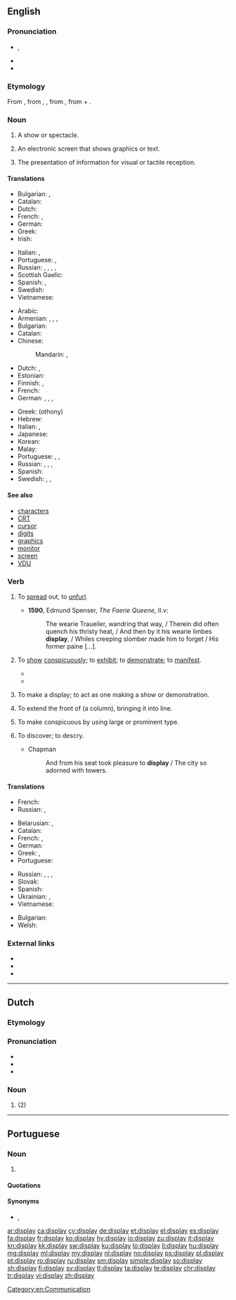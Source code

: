 ==English==
{{wikipedia|dab=display}}

===Pronunciation===
* {{enPR|dĭsplā'}}, {{IPA|/dɪsˈpleɪ/|lang=en}}
* {{audio|En-us-display.ogg|Audio (US)|lang=en}}
* {{rhymes|eɪ|lang=en}}

===Etymology===
From {{etyl|enm|en}}, from {{etyl|fro|en}} {{term|lang=fro|despleier}}, {{term|lang=fro|desploier}}, from {{etyl|ML.|en}} {{term|lang=la|displicare||to unfold, display}}, from {{etyl|la|en}} {{term|lang=la|dis-||apart}} + {{term|lang=la|plicare||to fold}}.

===Noun===
{{en-noun}}

# A show or spectacle.
# {{context|computing|lang=en}} An electronic screen that shows graphics or text.
# {{cx|computing|lang=en}} The presentation of information for visual or tactile reception.

====Translations====
{{trans-top|spectacle}}
* Bulgarian: {{t+|bg|излагане|n}}, {{t+|bg|показ|m}}
* Catalan: {{t+|ca|espectacle|m}}
* Dutch: {{t+|nl|spektakel|n}}
* French: {{t+|fr|représentation|f}}, {{t+|fr|spectacle|m}}
* German: {{t|de|Vorführung|f}}
* Greek: {{t+|el|παράσταση|sc=Grek}}
* Irish: {{t|ga|taispeántas|m}}
{{trans-mid}}
* Italian: {{t+|it|rappresentazione|f}}, {{t+|it|saggio|m}}
* Portuguese: {{t+|pt|exposição|f}}, {{t+|pt|mostra|f}}
* Russian: {{t+|ru|пока́з|m}}, {{t+|ru|шо́у|n}}, {{t+|ru|представле́ние|n}}, {{t+|ru|зре́лище|n}}, {{t+|ru|демонстра́ция|f}}
* Scottish Gaelic: {{t|gd|taisbeanadh|m}}
* Spanish: {{t+|es|espectáculo|m}}, {{t+|es|exposición|m}}
* Swedish: {{t|sv|uppvisning|c}}
* Vietnamese: {{t+|vi|biểu hiện}}
{{trans-bottom}}

{{trans-top|electronic screen}}
* Arabic: {{t-needed|ar}}
* Armenian: {{t|hy|ցուցասարք|sc=Armn}}, {{t|hy|դիսփլեյ|sc=Armn}}, {{t|hy|էկրան|sc=Armn}}, {{t|hy|մոնիտոր|sc=Armn}}
* Bulgarian: {{t|bg|монитор|m}}
* Catalan: {{t+|ca|monitor|m}}
* Chinese:
*: Mandarin: {{t+|cmn|顯示器|sc=Hani}}, {{t|cmn|显示器|tr=xiǎnshìqì|sc=Hani}}
* Dutch: {{t|nl|display|n}}, {{t+|nl|beeldscherm|n}}
* Estonian: {{t+|et|kuvar}}
* Finnish: {{t+|fi|näyttö}}, {{t+|fi|monitori}}
* French: {{t-needed|fr}}
* German: {{t+|de|Display|n}}, {{t+|de|Monitor|m}}, {{t+|de|Bildschirm}}, {{t+|de|Anzeige|f}}
{{trans-mid}}
* Greek: {{t+|el|οθόνη|f}} (othony)
* Hebrew: {{t-needed|he}}
* Italian: {{t|it|schermo|m}}, {{t+|it|video|m}}
* Japanese: {{t|ja|ディスプレイ|tr=disupurei|sc=Jpan}}
* Korean: {{t-needed|ko}}
* Malay: {{t|ms|paparan}}
* Portuguese: {{t+|pt|display|m}}, {{t+|pt|ecrã|m}} {{qualifier|Portugal}}, {{t|pt|tela|f}} {{qualifier|Brazil}}
* Russian: {{t+|ru|диспле́й|m}}, {{t+|ru|диспле́й|m|tr=displɛ́j}}, {{t+|ru|монито́р|m}}, {{t+|ru|экра́н|m}}
* Spanish: {{t+|es|monitor|m}}
* Swedish: {{t+|sv|bildskärm|c}}, {{t+|sv|monitor|c}}, {{t+|sv|display}}
{{trans-bottom}}

====See also====
* [[character]]s
* [[CRT]]
* [[cursor]]
* [[digit]]s
* [[graphics]]
* [[monitor]]
* [[screen]]
* [[VDU]]

===Verb===
{{en-verb}}

# {{context|obsolete|lang=en}} To [[spread]] out, to [[unfurl]].
#* '''1590''', Edmund Spenser, ''The Faerie Queene'', II.v:
#*: The wearie Traueiler, wandring that way, / Therein did often quench his thristy heat, / And then by it his wearie limbes '''display''', / Whiles creeping slomber made him to forget / His former paine [...].
# {{context|transitive|lang=en}} To [[show]] [[conspicuously]]; to [[exhibit]]; to [[demonstrate]]; to [[manifest]].
#* {{quote-book|year=1918|author={{w|W. B. Maxwell}}|chapter=12
|title=[http://openlibrary.org/works/OL1097634W The Mirror and the Lamp]
|passage=All this was extraordinarily distasteful to Churchill. It was ugly, gross. Never before had he felt such repulsion when the vicar '''displayed''' his characteristic bluntness or coarseness of speech. In the present connexion&nbsp;[&hellip;] such talk had been distressingly out of place.}}
#* {{quote-book|year=1963|author={{w|Margery Allingham}}|title={{w|The China Governess}}
|chapter=1|url=http://openlibrary.org/works/OL2004261W
|passage=The huge square box, parquet-floored and high-ceilinged, had been arranged to '''display''' a suite of bedroom furniture designed and made in the halcyon days of the last quarter of the nineteenth century,&nbsp;[&hellip;].}}
# {{context|intransitive|lang=en}} To make a display; to act as one making a show or demonstration.
#: {{rfquotek|Shakespeare}}
# {{context|military|lang=en}} To extend the front of (a column), bringing it into line.
#: {{rfquotek|Farrow}}
# {{context|printing|dated|lang=en}} To make conspicuous by using large or prominent type.
# {{context|obsolete|lang=en}} To discover; to descry.
#* Chapman
#*: And from his seat took pleasure to '''display''' / The city so adorned with towers.

====Translations====
{{trans-top|to spread out}}
* French: {{t+|fr|étaler}}
* Russian: {{t+|ru|выставля́ть|impf}}, {{t+|ru|вы́ставить|pf}}
{{trans-mid}}
{{trans-bottom}}

{{trans-top|to show conspicuously}}
* Belarusian: {{t|be|пака́зваць|impf|sc=Cyrl}}, {{t|be|паказа́ць|pf|sc=Cyrl}}
* Catalan: {{t+|ca|exhibir}}
* French: {{t+|fr|afficher}}, {{t+|fr|étaler}}
* German: {{t+|de|anzeigen}}
* Greek: {{t+|el|παρουσιάζω|sc=Grek}}, {{t+|el|προβάλλω|sc=Grek}}
* Portuguese: {{t+|pt|exibir}}
{{trans-mid}}
* Russian: {{t+|ru|отобража́ть|impf}}, {{t+|ru|отобрази́ть|pf}}, {{t+|ru|пока́зывать|impf}}, {{t+|ru|показа́ть|pf}}
* Slovak: {{t|sk|zobraziť}}
* Spanish: {{t+|es|exhibir}}
* Ukrainian: {{t+|uk|пока́зувати|impf|sc=Cyrl}}, {{t|uk| показа́ти|pf|sc=Cyrl}}
* Vietnamese: {{t+|vi|trưng bày}}
{{trans-bottom}}

{{checktrans-top}}
* Bulgarian: {{t+check|bg|показвам|sc=Cyrl}}
* Welsh: {{t+check|cy|arddangos}}
{{trans-bottom}}

===External links===
* {{R:Webster 1913}}
* {{R:Century 1911}}
* {{R:OneLook}}

[[Category:en:Communication]]

----

==Dutch==

===Etymology===
{{borrowing|en|display|lang=nl}}

===Pronunciation===
* {{IPA|/ˈdɪspleː/|lang=nl}}
* {{audio|Nl-display.ogg|Audio}}
* {{hyphenation|dis|play|lang=nl}}

===Noun===
{{nl-noun|f|g2=n|-s|displaytje}}

# {{l/en|display}} (2)

----

==Portuguese==

===Noun===
{{pt-noun|m|s}}

# {{l|en|display}} {{gloss|electronic screen}}

====Quotations====
{{seeCites|lang=pt}}

====Synonyms====
* {{l|pt|ecrã}}, {{l|pt|tela}}

[[ar:display]]
[[ca:display]]
[[cy:display]]
[[de:display]]
[[et:display]]
[[el:display]]
[[es:display]]
[[fa:display]]
[[fr:display]]
[[ko:display]]
[[hy:display]]
[[io:display]]
[[zu:display]]
[[it:display]]
[[kn:display]]
[[kk:display]]
[[sw:display]]
[[ku:display]]
[[lo:display]]
[[li:display]]
[[hu:display]]
[[mg:display]]
[[ml:display]]
[[my:display]]
[[nl:display]]
[[no:display]]
[[ps:display]]
[[pl:display]]
[[pt:display]]
[[ro:display]]
[[ru:display]]
[[sm:display]]
[[simple:display]]
[[so:display]]
[[sh:display]]
[[fi:display]]
[[sv:display]]
[[tl:display]]
[[ta:display]]
[[te:display]]
[[chr:display]]
[[tr:display]]
[[vi:display]]
[[zh:display]]